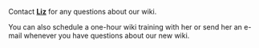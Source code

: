 <div class="profileimg">[[User:WikiSysop|<profileimage username="WikiSysop" width="60" height="60" raw="1" />]]</div>Contact '''[[User:WikiSysop|Liz]]''' for any questions about our wiki. 

You can also schedule a one-hour wiki training with her or send her an e-mail whenever you have questions about our new wiki.